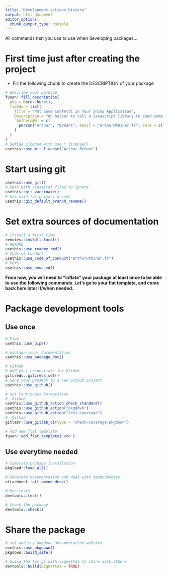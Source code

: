 ```yaml
---
title: "Development actions history"
output: html_document
editor_options: 
  chunk_output_type: console
---
```


All commands that you use to use when developing packages...

# First time just after creating the project

- Fill the following chunk to create the DESCRIPTION of your package

```r
# Describe your package
fusen::fill_description(
  pkg = here::here(),
  fields = list(
    Title = "Put Some Confetti In Your Shiny Application",
    Description = "An helper to call a Javascript library to send some confetti in a shiny app.",
    `Authors@R` = c(
      person("Arthur", "Bréant", email = "arthur@thinkr.fr", role = c("aut", "cre"))
    )
  )
)
# Define License with use_*_license()
usethis::use_mit_license("Arthur Bréant")
```

# Start using git

```r
usethis::use_git()
# Deal with classical files to ignore
usethis::git_vaccinate()
# Use main for primary branch
usethis::git_default_branch_rename()
```

# Set extra sources of documentation

```r
# Install a first time
remotes::install_local()
# README
usethis::use_readme_rmd()
# Code of Conduct
usethis::use_code_of_conduct("arthur@thinkr.fr")
# NEWS
usethis::use_news_md()
```

**From now, you will need to "inflate" your package at least once to be able to use the following commands. Let's go to your flat template, and come back here later if/when needed.**


# Package development tools
## Use once

```r
# Pipe
usethis::use_pipe()

# package-level documentation
usethis::use_package_doc()

# GitHub
# Add your credentials for GitHub
gitcreds::gitcreds_set()
# Send your project to a new GitHub project
usethis::use_github()

# Set Continuous Integration
# _GitHub
usethis::use_github_action_check_standard()
usethis::use_github_action("pkgdown")
usethis::use_github_action("test-coverage")
# _GitLab
gitlabr::use_gitlab_ci(type = "check-coverage-pkgdown")

# Add new flat template
fusen::add_flat_template("add")
```

## Use everytime needed

```r
# Simulate package installation
pkgload::load_all()

# Generate documentation and deal with dependencies
attachment::att_amend_desc()

# Run tests
devtools::test()

# Check the package
devtools::check()
```

# Share the package

```r
# set and try pkgdown documentation website
usethis::use_pkgdown()
pkgdown::build_site()

# build the tar.gz with vignettes to share with others
devtools::build(vignettes = TRUE)
```

